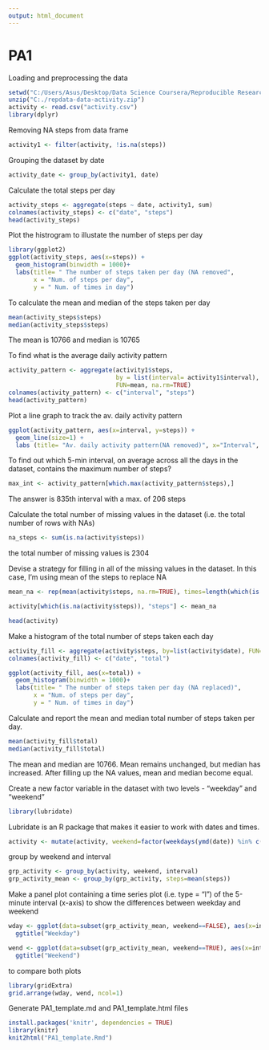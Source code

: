 ```yaml
---
output: html_document
---
```

PA1
==============================

Loading and preprocessing the data

```r
setwd("C:/Users/Asus/Desktop/Data Science Coursera/Reproducible Research/")
unzip("C:./repdata-data-activity.zip")
activity <- read.csv("activity.csv")
library(dplyr)
```

Removing NA steps from data frame

```r
activity1 <- filter(activity, !is.na(steps))
```

Grouping the dataset by date

```r
activity_date <- group_by(activity1, date)
```

Calculate the total steps per day

```r
activity_steps <- aggregate(steps ~ date, activity1, sum)
colnames(activity_steps) <- c("date", "steps")
head(activity_steps)
```

Plot the histrogram to illustate the number of steps per day

```r
library(ggplot2)
ggplot(activity_steps, aes(x=steps)) + 
  geom_histogram(binwidth = 1000)+
  labs(title= " The number of steps taken per day (NA removed",
       x = "Num. of steps per day",
       y = " Num. of times in day") 
```

To calculate the mean and median of the steps taken per day

```r
mean(activity_steps$steps)
median(activity_steps$steps)
```

The mean is 10766 and median is 10765

To find what is the average daily activity pattern

```r
activity_pattern <- aggregate(activity1$steps,
                              by = list(interval= activity1$interval),
                              FUN=mean, na.rm=TRUE)
colnames(activity_pattern) <- c("interval", "steps")
head(activity_pattern)
```

Plot a line graph to track the av. daily activity pattern

```r
ggplot(activity_pattern, aes(x=interval, y=steps)) + 
  geom_line(size=1) + 
  labs (title= "Av. daily activity pattern(NA removed)", x="Interval", y="Num. of steps")
```

To find out which 5-min interval, on average across all the days in the dataset, contains the maximum number of steps?

```r
max_int <- activity_pattern[which.max(activity_pattern$steps),]
```

The answer is 835th interval with a max. of 206 steps

Calculate the total number of missing values in the dataset (i.e. the total number of rows with NAs)

```r
na_steps <- sum(is.na(activity$steps))
```

the total number of missing values is 2304

Devise a strategy for filling in all of the missing values in the dataset. In this case, I'm using mean of the steps to replace NA

```r
mean_na <- rep(mean(activity$steps, na.rm=TRUE), times=length(which(is.na(activity$steps))))

activity[which(is.na(activity$steps)), "steps"] <- mean_na

head(activity)
```

Make a histogram of the total number of steps taken each day

```r
activity_fill <- aggregate(activity$steps, by=list(activity$date), FUN=sum)
colnames(activity_fill) <- c("date", "total")

ggplot(activity_fill, aes(x=total)) + 
  geom_histogram(binwidth = 1000)+
  labs(title= " The number of steps taken per day (NA replaced)",
       x = "Num. of steps per day",
       y = " Num. of times in day")
```

Calculate and report the mean and median total number of steps taken per day.

```r
mean(activity_fill$total)
median(activity_fill$total)
```

The mean and median are 10766. Mean remains unchanged, but median has increased. After filling up the NA values, mean and median become equal.

Create a new factor variable in the dataset with two levels - "weekday" and "weekend"

```r
library(lubridate)
```

Lubridate is an R package that makes it easier to work with dates and times.

```r
activity <- mutate(activity, weekend=factor(weekdays(ymd(date)) %in% c("Saturday", "Sunday")))
```

group by weekend and interval

```r
grp_activity <- group_by(activity, weekend, interval)
grp_activity_mean <- group_by(grp_activity, steps=mean(steps))

```

Make a panel plot containing a time series plot (i.e. type = "l") of the 5-minute interval (x-axis) to show the differences between weekday and weekend

```r
wday <- ggplot(data=subset(grp_activity_mean, weekend==FALSE), aes(x=interval, y=steps)) + geom_line() + 
  ggtitle("Weekday")

wend <- ggplot(data=subset(grp_activity_mean, weekend==TRUE), aes(x=interval, y=steps)) + geom_line() + 
  ggtitle("Weekend")
```

to compare both plots

```r
library(gridExtra)
grid.arrange(wday, wend, ncol=1)
```

Generate PA1_template.md and PA1_template.html files

```r
install.packages('knitr', dependencies = TRUE)
library(knitr)
knit2html("PA1_template.Rmd")
```


